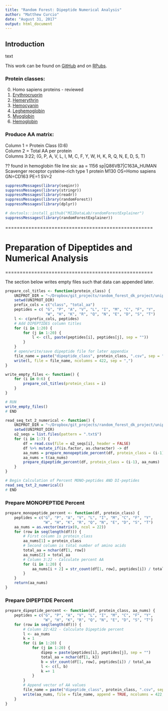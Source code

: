 ```yaml
---
title: "Random Forest: Dipeptide Numerical Analysis"
author: "Matthew Curcio"
date: "August 31, 2017"
output: html_document
---
```



## Introduction  

text

This work can be found on [GitHub](https://github.com/mccurcio/random_forest_dk_project) and on [RPubs](http://rpubs.com/oaxacamatt/Random_Forest_Oxygen_Binders).

### Protein classes:

0. Homo sapiens proteins - reviewed
1. [Erythrocruorin](https://en.wikipedia.org/wiki/Erythrocruorin)
2. [Hemerythrin](https://en.wikipedia.org/wiki/Hemerythrin)
3. [Hemocyanin](https://en.wikibooks.org/wiki/Structural_Biochemistry/Hemocyanin)
4. [Leghemoglobin](https://en.wikipedia.org/wiki/Leghemoglobin)
5. [Myoglobin](https://en.wikipedia.org/wiki/Myoglobin)
6. [Hemoglobin](https://en.wikipedia.org/wiki/Hemoglobin)


### Produce AA matrix:

Column 1 = Protein Class (0:6)  
Column 2 = Total AA per protein  
Columns 3:22; (G, P, A, V, L, I, M, C, F, Y, W, H, K, R, Q, N, E, D, S, T)  


?? found in hemoglobin file line six: aa = 1156
sp|Q86VB7|C163A_HUMAN Scavenger receptor cysteine-rich type 1 protein M130 OS=Homo sapiens GN=CD163 PE=1 SV=2

```r
suppressMessages(library(seqinr))
suppressMessages(library(stringr))
suppressMessages(library(readr))
suppressMessages(library(randomForest))
suppressMessages(library(dplyr))

# devtools::install_github("MI2DataLab/randomForestExplainer")
suppressMessages(library(randomForestExplainer))
```

===================================================

# Preparation of Dipeptides and Numerical Analysis

===================================================

The section below writes empty files such that data can appended later.
```r
prepare_col_titles <- function(protein_class) {
    UNIPROT_DIR = "~/Dropbox/git_projects/random_forest_dk_project/uniprot_1"
    setwd(UNIPROT_DIR)
    prefix_cols = c("class", "total_aa")
    peptides = c( "G", "P", "A", "V", "L", "I", "M", "C", "F", "Y",
                  "W", "H", "K", "R", "Q", "N", "E", "D", "S", "T")
    l <- c(prefix_cols, peptides)
    # Add DIPEPTIDES column titles
    for (i in 1:20) {
        for (j in 1:20) {
            l <- c(l, paste(peptides[i], peptides[j], sep = ""))
        }
    }
    # open/write/save dipeptide file for later appendix
    file_name = paste("dipeptide_class", protein_class, ".csv", sep = "")
    write(l, file = file_name, ncolumns = 422, sep = ",")
}

write_empty_files <- function() {
    for (i in 0:6) {
        prepare_col_titles(protein_class = i)
    }
}

# RUN
write_empty_files()
# END

```


```r

read_seq_txt_2_numerical <- function() {
    UNIPROT_DIR = "~/Dropbox/git_projects/random_forest_dk_project/uniprot_1"
    setwd(UNIPROT_DIR)
    o2_seqs = list.files(pattern = ".txt$")
    for (i in 1:7) {
        df = read.csv(file = o2_seqs[i], header = FALSE)
        df %>% mutate_if(is.factor, as.character) -> df
        aa_nums = prepare_monopeptide_percent(df, protein_class = (i-1))
        aa_nums = t(aa_nums)
        prepare_dipeptide_percent(df, protein_class = (i-1), aa_nums)
    }
}

# Begin Calculation of Percent MONO-peptides AND DI-peptides
read_seq_txt_2_numerical()
# END

```

### Prepare MONOPEPTIDE Percent

```r

prepare_monopeptide_percent <- function(df, protein_class) {
    peptides = c("G", "P", "A", "V", "L", "I", "M", "C", "F", "Y",
                 "W", "H", "K", "R", "Q", "N", "E", "D", "S", "T")
    aa_nums = as.vector(matrix(0, ncol = 22))
    for (row in seq(length(df))) {
        # First column is protein_class
        aa_nums[1] = protein_class
        # Second column is total number of amino acids
        total_aa = nchar(df[1, row])
        aa_nums[2] = total_aa
        # Column 3:22 - Calculate percent AA
        for (i in 1:20) {
            aa_nums[i + 2] = str_count(df[1, row], peptides[i]) / total_aa
        }
    }
    return(aa_nums)
}


```

### Prepare DIPEPTIDE Percent

```r

prepare_dipeptide_percent <- function(df, protein_class, aa_nums) {
    peptides = c("G", "P", "A", "V", "L", "I", "M", "C", "F", "Y",
                 "W", "H", "K", "R", "Q", "N", "E", "D", "S", "T")
    for (row in seq(length(df))) {
        # Column 22:422 - Calculate Dipeptide percent
        l <- aa_nums
        k = 1
        for (i in 1:20) {
            for (j in 1:20) {
                dipep = paste(peptides[i], peptides[j], sep = "")
                total_aa = nchar(df[1, k])
                b = str_count(df[1, row], peptides[i]) / total_aa
                l <- c(l, b)
                k =+ 1
            }
        }
        # Append vector of AA values
        file_name = paste("dipeptide_class", protein_class, ".csv", sep = "")
        write(aa_nums, file = file_name, append = TRUE, ncolumns = 422, sep = ",")
    }
}


```


